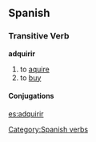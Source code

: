 == Spanish == 
=== Transitive Verb === 
'''adquirir'''
# to [[aquire]]
# to [[buy]]
[[Category:Spanish verbs]] 
==== Conjugations ====
{{template:Es:-ir(adquirir)|adquir|adquier}}

[[es:adquirir]]